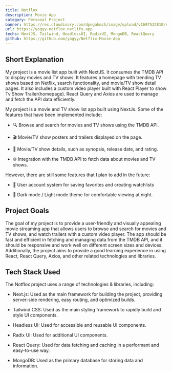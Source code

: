 ```yaml
---
title: Notflox
description: Movie App
category: Personal Project
banner: https://res.cloudinary.com/dpegakmzh/image/upload/v1697532810/new_notflox_soggio.webp
url: https://yogyy-notflox.netlify.app
techs: NextJS, Tailwind, HeadlessUI, RadixUI, MongoDB, ReactQuery
github: https://github.com/yogyy/Netflix-Movie-App
---
```


## Short Explanation

My project is a movie list app built with NextJS. It consumes the TMDB API to display movies and TV shows. It features a homepage with trending TV shows based on Netflix, search functionality, and movie/TV show detail pages. It also includes a custom video player built with React Player to show Tv Show Trailer(homepage). React Query and Axios are used to manage and fetch the API data efficiently.

My project is a movie and TV show list app built using NextJs. Some of the features that have been implemented include:

- 🔍 Browse and search for movies and TV shows using the TMDB API.

- 🎬 Movie/TV show posters and trailers displayed on the page.

- 📝 Movie/TV show details, such as synopsis, release date, and rating.

- 🌐 Integration with the TMDB API to fetch data about movies and TV shows.

However, there are still some features that I plan to add in the future:

- 📝 User account system for saving favorites and creating watchlists

- 🌙 Dark mode / Light mode theme for comfortable viewing at night.

## Project Goals

The goal of my project is to provide a user-friendly and visually appealing movie streaming app that allows users to browse and search for movies and TV shows, and watch trailers with a custom video player. The app should be fast and efficient in fetching and managing data from the TMDB API, and it should be responsive and work well on different screen sizes and devices. Additionally, the project aims to provide a good learning experience in using React, React Query, Axios, and other related technologies and libraries.

## Tech Stack Used

<div className="mt-2 not-prose">
  <TechMdx techs={['nextjs', 'tailwindcss', 'headui', 'radix', 'mongodb', 'reactqeury']} />
</div>

The Notflox project uses a range of technologies & libraries, including:

- Next.js: Used as the main framework for building the project, providing server-side rendering, easy routing, and optimized builds.

- Tailwind CSS: Used as the main styling framework to rapidly build and style UI components.

- Headless UI: Used for accessible and reusable UI components.

- Radix UI: Used for additional UI components.

- React Query: Used for data fetching and caching in a performant and easy-to-use way.

- MongoDB: Used as the primary database for storing data and information.
